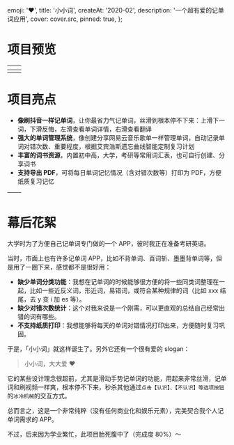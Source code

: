 
  emoji: '❤️',
  title: '小小词',
  createAt: '2020-02',
  description: '一个超有爱的记单词应用',
  cover: cover.src,
  pinned: true,
};

# 项目预览





| <TableImage src={home.src} alt='词书首页'/>  | <TableImage src={abandon.src} alt='单词翻译'/> |
| :------------------------------------------: | ---------------------------------------------- |
| <TableImage src={words.src} alt='单词列表'/> | <TableImage src={word.src} alt='单词详情'/>    |

# 项目亮点

- **像刷抖音一样记单词**，让你最省力气记单词，丝滑到根本停不下来：上滑下一词，下滑反悔，左滑查看单词详情，右滑查看翻译
- **强大的单词管理系统**，像创建分享网易云音乐歌单一样管理单词，自动记录单词对错次数、重要程度，根据艾宾浩斯遗忘曲线智能定制复习计划
- **丰富的词书资源**，内置初中高，大学，考研等常用词汇表，也可自行创建、分享词书
- **支持导出 PDF**，可将每日单词记忆情况（含对错次数等）打印为 PDF，方便纸质复习记忆



| <TableImage src={books.src} alt='词书列表'/> | <TableImage src={pdf.src} alt='导出词书'/> |
| :------------------------------------------: | ------------------------------------------ |

# 幕后花絮

大学时为了方便自己记单词专门做的一个 APP，彼时我正在准备考研英语。

当时，市面上也有许多记单词 APP，比如不背单词、百词斩、墨墨背单词等，但是用了一圈下来，感觉都不是很好用：

- **缺少单词分类功能**：我想在记单词的时候能够很方便的将一些同类词整理在一起，比如一些近反义词，形近词，易错词，或符合某种规律的词（比如 xxx 结尾，去 y 变 i 加 es 等）。
- **缺少对错次数统计**：这个对我来说是一个刚需，可以更直观的总结自己经常出错的词有哪些。
- **不支持纸质打印**：我想能够将每天的单词对错情况打印出来，方便随时复习巩固。

于是，「小小词」就这样诞生了。另外它还有一个很有爱的 slogan：

> 小小词，大大爱 ❤️

它的某些设计理念很超前，尤其是滑动手势记单词的功能，用起来非常丝滑，记单词和刷视频一样爽，根本停不下来，秒杀其他通过`点击【认识】、【不认识】等选项按钮`的`冰冷机械`的交互方式。

总而言之，这是一个非常纯粹（没有任何商业化和娱乐元素），完美契合我个人记单词需求的 APP。

不过，后来因为学业繁忙，此项目胎死腹中了（完成度 80%）～
